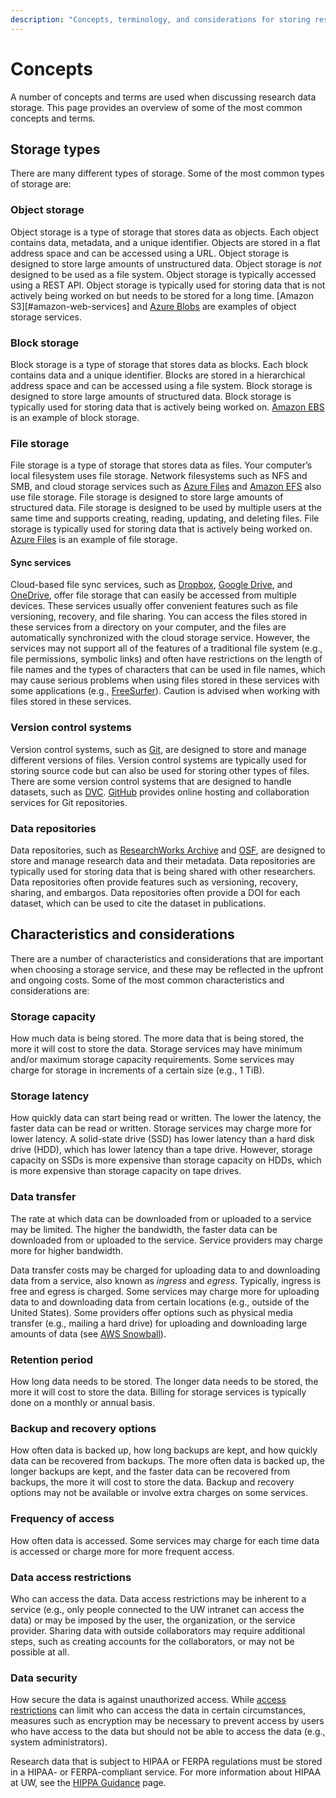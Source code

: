 ```yaml
---
description: "Concepts, terminology, and considerations for storing research data"
---
```

# Concepts

A number of concepts and terms are used when discussing research data storage. This page provides an overview of some of the most common concepts and terms.

## Storage types

There are many different types of storage. Some of the most common types of storage are:

### Object storage

Object storage is a type of storage that stores data as objects. Each object contains data, metadata, and a unique identifier. Objects are stored in a flat address space and can be accessed using a URL. Object storage is designed to store large amounts of unstructured data. Object storage is *not* designed to be used as a file system. Object storage is typically accessed using a REST API. Object storage is typically used for storing data that is not actively being worked on but needs to be stored for a long time. [Amazon S3][#amazon-web-services] and [Azure Blobs](#azure) are examples of object storage services.

### Block storage

Block storage is a type of storage that stores data as blocks. Each block contains data and a unique identifier. Blocks are stored in a hierarchical address space and can be accessed using a file system. Block storage is designed to store large amounts of structured data. Block storage is typically used for storing data that is actively being worked on. [Amazon EBS](#amazon-web-services) is an example of block storage.

### File storage

File storage is a type of storage that stores data as files. Your computer's local filesystem uses file storage. Network filesystems such as NFS and SMB, and cloud storage services such as [Azure Files](#azure) and [Amazon EFS](#amazon-web-services) also use file storage. File storage is designed to store large amounts of structured data. File storage is designed to be used by multiple users at the same time and supports creating, reading, updating, and deleting files. File storage is typically used for storing data that is actively being worked on. [Azure Files](#azure) is an example of file storage.

#### Sync services

Cloud-based file sync services, such as [Dropbox](#dropbox), [Google Drive](#google-drive), and [OneDrive](#uw-onedrive-for-business), offer file storage that can easily be accessed from multiple devices. These services usually offer convenient features such as file versioning, recovery, and file sharing. You can access the files stored in these services from a directory on your computer, and the files are automatically synchronized with the cloud storage service. However, the services may not support all of the features of a traditional file system (e.g., file permissions, symbolic links) and often have restrictions on the length of file names and the types of characters that can be used in file names, which may cause serious problems when using files stored in these services with some applications (e.g., [FreeSurfer](../software/freesurfer.qmd)). Caution is advised when working with files stored in these services.

### Version control systems

Version control systems, such as [Git](https://git-scm.com/), are designed to store and manage different versions of files. Version control systems are typically used for storing source code but can also be used for storing other types of files. There are some version control systems that are designed to handle datasets, such as [DVC](https://dvc.org/). [GitHub](#github) provides online hosting and collaboration services for Git repositories.

### Data repositories

Data repositories, such as [ResearchWorks Archive](#researchworks-archive) and [OSF](#open-science-framework), are designed to store and manage research data and their metadata. Data repositories are typically used for storing data that is being shared with other researchers. Data repositories often provide features such as versioning, recovery, sharing, and embargos. Data repositories often provide a DOI for each dataset, which can be used to cite the dataset in publications.

## Characteristics and considerations

There are a number of characteristics and considerations that are important when choosing a storage service, and these may be reflected in the upfront and ongoing costs. Some of the most common characteristics and considerations are:

### Storage capacity

How much data is being stored. The more data that is being stored, the more it will cost to store the data. Storage services may have minimum and/or maximum storage capacity requirements. Some services may charge for storage in increments of a certain size (e.g., 1 TiB). 

### Storage latency

How quickly data can start being read or written. The lower the latency, the faster data can be read or written. Storage services may charge more for lower latency. A solid-state drive (SSD) has lower latency than a hard disk drive (HDD), which has lower latency than a tape drive. However, storage capacity on SSDs is more expensive than storage capacity on HDDs, which is more expensive than storage capacity on tape drives.

### Data transfer

The rate at which data can be downloaded from or uploaded to a service may be limited. The higher the bandwidth, the faster data can be downloaded from or uploaded to the service. Service providers may charge more for higher bandwidth.

Data transfer costs may be charged for uploading data to and downloading data from a service, also known as *ingress* and *egress*. Typically, ingress is free and egress is charged. Some services may charge more for uploading data to and downloading data from certain locations (e.g., outside of the United States). Some providers offer options such as physical media transfer (e.g., mailing a hard drive) for uploading and downloading large amounts of data (see [AWS Snowball](https://aws.amazon.com/snowball/)).

### Retention period

How long data needs to be stored. The longer data needs to be stored, the more it will cost to store the data. Billing for storage services is typically done on a monthly or annual basis.

### Backup and recovery options

How often data is backed up, how long backups are kept, and how quickly data can be recovered from backups. The more often data is backed up, the longer backups are kept, and the faster data can be recovered from backups, the more it will cost to store the data. Backup and recovery options may not be available or involve extra charges on some services.

### Frequency of access

How often data is accessed. Some services may charge for each time data is accessed or charge more for more frequent access.

### Data access restrictions

Who can access the data. Data access restrictions may be inherent to a service (e.g., only people connected to the UW intranet can access the data) or may be imposed by the user, the organization, or the service provider. Sharing data with outside collaborators may require additional steps, such as creating accounts for the collaborators, or may not be possible at all.

### Data security

How secure the data is against unauthorized access. While [access restrictions](#data-access-restrictions) can limit who can access the data in certain circumstances, measures such as encryption may be necessary to prevent access by users who have access to the data but should not be able to access the data (e.g., system administrators).

Research data that is subject to HIPAA or FERPA regulations must be stored in a HIPAA- or FERPA-compliant service. For more information about HIPAA at UW, see the [HIPPA Guidance](https://www.washington.edu/research/policies/guidance-hipaa-2/) page.
